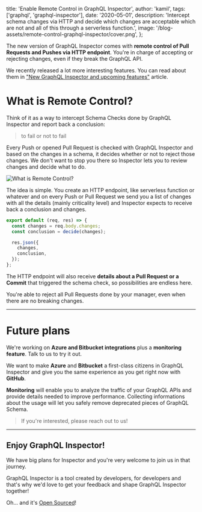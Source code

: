 
  title: 'Enable Remote Control in GraphQL Inspector',
  author: 'kamil',
  tags: ['graphql', 'graphql-inspector'],
  date: '2020-05-01',
  description:
    'Intercept schema changes via HTTP and decide which changes are acceptable which are not and all of this through a serverless function.',
  image: '/blog-assets/remote-control-graphql-inspector/cover.png',
};


The new version of GraphQL Inspector comes with **remote control of Pull Requests and Pushes via HTTP endpoint**. You're in charge of accepting or rejecting changes, even if they break the GraphQL API.

We recently released a lot more interesting features. You can read about them in ["New GraphQL Inspector and upcoming features"](https://the-guild.dev/blog/new-graphql-inspector) article.

# What is Remote Control?

Think of it as a way to intercept Schema Checks done by GraphQL Inspector and report back a conclusion:

> to fail or not to fail

Every Push or opened Pull Request is checked with GraphQL Inspector and based on the changes in a schema, it decides whether or not to reject those changes. We don't want to stop you there so Inspector lets you to review changes and decide what to do.

![](/blog-assets/remote-control-graphql-inspector/remote-graph.png 'What is Remote Control?')

The idea is simple. You create an HTTP endpoint, like serverless function or whatever and on every Push or Pull Request we send you a list of changes with all the details (mainly criticality level) and Inspector expects to receive back a conclusion and changes.

```javascript
export default (req, res) => {
  const changes = req.body.changes;
  const conclusion = decide(changes);

  res.json({
    changes,
    conclusion,
  });
};
```

The HTTP endpoint will also receive **details about a Pull Request or a Commit** that triggered the schema check, so possibilities are endless here.

You're able to reject all Pull Requests done by your manager, even when there are no breaking changes.

---

# Future plans

We're working on **Azure and Bitbucket integrations** plus a **monitoring feature**. Talk to us to try it out.

We want to make **Azure** and **Bitbucket** a first-class citizens in GraphQL Inspector and give you the same experience as you get right now with **GitHub**.

**Monitoring** will enable you to analyze the traffic of your GraphQL APIs and provide details needed to improve performance. Collecting informations about the usage will let you safely remove deprecated pieces of GraphQL Schema.

> If you're interested, please reach out to us!

---

## Enjoy GraphQL Inspector!

We have big plans for Inspector and you're very welcome to join us in that journey.

GraphQL Inspector is a tool created by developers, for developers and that's why we'd love to get your feedback and shape GraphQL Inspector together!

Oh... and it's [Open Sourced](https://github.com/kamilkisiela/graphql-inspector)!
